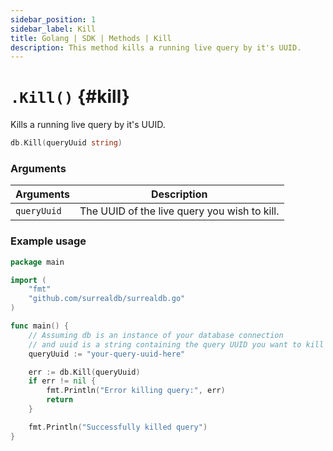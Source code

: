```yaml
---
sidebar_position: 1
sidebar_label: Kill
title: Golang | SDK | Methods | Kill
description: This method kills a running live query by it's UUID.
---
```



# `.Kill()` {#kill}

Kills a running live query by it's UUID.

```go title="Method Syntax"
db.Kill(queryUuid string)
```

### Arguments

<table>
    <thead>
        <tr>
            <th colspan="2" scope="col">Arguments</th>
            <th colspan="2" scope="col">Description</th>
        </tr>
    </thead>
    <tbody>
        <tr>
            <td colspan="2" scope="col" scope="row" data-label="Arguments">
                <code>queryUuid</code>
                <Label label="required" />
            </td>
            <td colspan="2" scope="col" scope="row" data-label="Description">
                The UUID of the live query you wish to kill.
            </td>
        </tr>
    </tbody>
</table>

### Example usage

```go
package main

import (
    "fmt"
    "github.com/surrealdb/surrealdb.go"
)

func main() {
    // Assuming db is an instance of your database connection
    // and uuid is a string containing the query UUID you want to kill
    queryUuid := "your-query-uuid-here"

    err := db.Kill(queryUuid)
    if err != nil {
        fmt.Println("Error killing query:", err)
        return
    }

    fmt.Println("Successfully killed query")
}